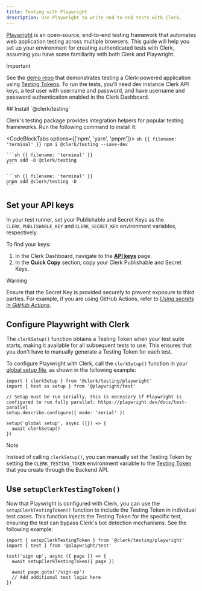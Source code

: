 ```yaml
---
title: Testing with Playwright
description: Use Playwright to write end-to-end tests with Clerk.
---
```


[Playwright](https://playwright.dev) is an open-source, end-to-end testing framework that automates web application testing across multiple browsers. This guide will help you set up your environment for creating authenticated tests with Clerk, assuming you have some familiarity with both Clerk and Playwright.

> [!IMPORTANT]
> See the [demo repo](https://github.com/clerk/clerk-playwright-nextjs) that demonstrates testing a Clerk-powered application using [Testing Tokens](/docs/guides/development/testing/overview#testing-tokens). To run the tests, you'll need dev instance Clerk API keys, a test user with username and password, and have username and password authentication enabled in the Clerk Dashboard.

<Steps>
  ## Install `@clerk/testing`

  Clerk's testing package provides integration helpers for popular testing frameworks. Run the following command to install it:

  <CodeBlockTabs options={['npm', 'yarn', 'pnpm']}>
    ```sh {{ filename: 'terminal' }}
    npm i @clerk/testing --save-dev
    ```

    ```sh {{ filename: 'terminal' }}
    yarn add -D @clerk/testing
    ```

    ```sh {{ filename: 'terminal' }}
    pnpm add @clerk/testing -D
    ```
  </CodeBlockTabs>

  ## Set your API keys

  In your test runner, set your Publishable and Secret Keys as the `CLERK_PUBLISHABLE_KEY` and `CLERK_SECRET_KEY` environment variables, respectively.

  To find your keys:

  1. In the Clerk Dashboard, navigate to the [**API keys**](https://dashboard.clerk.com/~/api-keys) page.
  1. In the **Quick Copy** section, copy your Clerk Publishable and Secret Keys.

  > [!WARNING]
  > Ensure that the Secret Key is provided securely to prevent exposure to third parties. For example, if you are using GitHub Actions, refer to [_Using secrets in GitHub Actions_](https://docs.github.com/en/actions/security-guides/using-secrets-in-github-actions).

  ## Configure Playwright with Clerk

  The `clerkSetup()` function obtains a Testing Token when your test suite starts, making it available for all subsequent tests to use. This ensures that you don't have to manually generate a Testing Token for each test.

  To configure Playwright with Clerk, call the `clerkSetup()` function in your [global setup file](https://playwright.dev/docs/test-global-setup-teardown), as shown in the following example:

  ```tsx {{ filename: 'global.setup.ts' }}
  import { clerkSetup } from '@clerk/testing/playwright'
  import { test as setup } from '@playwright/test'

  // Setup must be run serially, this is necessary if Playwright is configured to run fully parallel: https://playwright.dev/docs/test-parallel
  setup.describe.configure({ mode: 'serial' })

  setup('global setup', async ({}) => {
    await clerkSetup()
  })
  ```

  > [!NOTE]
  > Instead of calling `clerkSetup()`, you can manually set the Testing Token by setting the `CLERK_TESTING_TOKEN` environment variable to the [Testing Token](/docs/guides/development/testing/overview#testing-tokens) that you create through the Backend API.

  ## Use `setupClerkTestingToken()`

  Now that Playwright is configured with Clerk, you can use the `setupClerkTestingToken()` function to include the Testing Token in individual test cases. This function injects the Testing Token for the specific test, ensuring the test can bypass Clerk's bot detection mechanisms. See the following example:

  ```tsx {{ filename: 'my-test.spec.ts' }}
  import { setupClerkTestingToken } from '@clerk/testing/playwright'
  import { test } from '@playwright/test'

  test('sign up', async ({ page }) => {
    await setupClerkTestingToken({ page })

    await page.goto('/sign-up')
    // Add additional test logic here
  })
  ```
</Steps>
